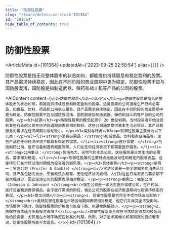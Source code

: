 ```yaml
---
title: "防御性股票"
slug: "/learn/defensive-stock-101364"
id: "101364"
hide_table_of_contents: true
---
```



# 防御性股票

<ArticleMeta id={101364} updatedAt={'2023-09-25 22:58:54'} alias={`[]`} />
<div className='border-solid border-b border-t-0 my-4 border-[var(--ifm-color-gray-300)]' />

防御性股票是指无论整体股市的状态如何，都能提供持续股息和稳定盈利的股票。其产品需求持续稳定，因此在不同阶段的商业周期中更为稳定。防御性股票不应与国防股混淆，国防股是指制造武器、弹药和战斗机等产品的公司的股票。

<AIContent content={`<h2>防御性股票</h2><h3>定义</h3><p>防御性股票是指无论整体股市的状态如何，都能提供持续股息和稳定盈利的股票。这类股票的公司通常生产日常必需品，如食品、饮料、药品和公用事业服务，其产品需求持续稳定，因此在不同阶段的商业周期中更为稳定。防御性股票不应与国防股混淆，国防股是指制造武器、弹药和战斗机等产品的公司的股票。</p><h3>起源</h3><p>防御性股票的概念起源于 20 世纪初期，当时投资者开始注意到某些行业的公司在经济衰退期间表现相对较好。这些公司通常提供基本生活必需品，其产品和服务的需求在经济周期中波动较小。</p><h3>类别与特点</h3><p>防御性股票主要分为以下几类：</p><ul><li><strong>消费必需品：</strong>包括食品、饮料和家庭用品等。这些产品在任何经济环境下都具有稳定的需求。</li><li><strong>医疗保健：</strong>包括制药公司、医疗设备制造商和医院等。人们在任何经济状况下都需要医疗服务。</li><li><strong>公用事业：</strong>包括电力、天然气和水务公司。这些服务是日常生活的必需品，需求相对稳定。</li></ul><p>防御性股票的主要特点是低波动性和稳定的股息收益。这使得它们在市场动荡时期成为投资者的避风港。</p><h3>具体案例</h3><p><strong>案例一：宝洁公司（Procter & Gamble）</strong><br/>宝洁公司是一家全球知名的消费品公司，其产品包括洗发水、牙膏和洗衣粉等。无论经济状况如何，人们对这些日常用品的需求都不会大幅减少，因此宝洁公司的股票表现相对稳定。</p><p><strong>案例二：强生公司（Johnson & Johnson）</strong><br/>强生公司是一家大型医疗保健公司，生产药品、医疗设备和消费保健品。由于医疗需求的刚性，强生公司的股票在经济衰退期间也能保持稳定的表现。</p><h3>常见问题</h3><p><strong>1. 防御性股票是否完全不受市场波动影响？</strong><br/>虽然防御性股票在市场波动期间表现相对稳定，但它们并非完全不受影响。市场整体下跌时，防御性股票的价格也可能会下跌，但通常跌幅较小。</p><p><strong>2. 防御性股票适合所有投资者吗？</strong><br/>防御性股票适合那些寻求稳定收益和较低风险的投资者，尤其是在市场不确定性较高的时期。然而，对于追求高增长和高回报的投资者来说，防御性股票可能不太适合。</p>`} id={101364} />
